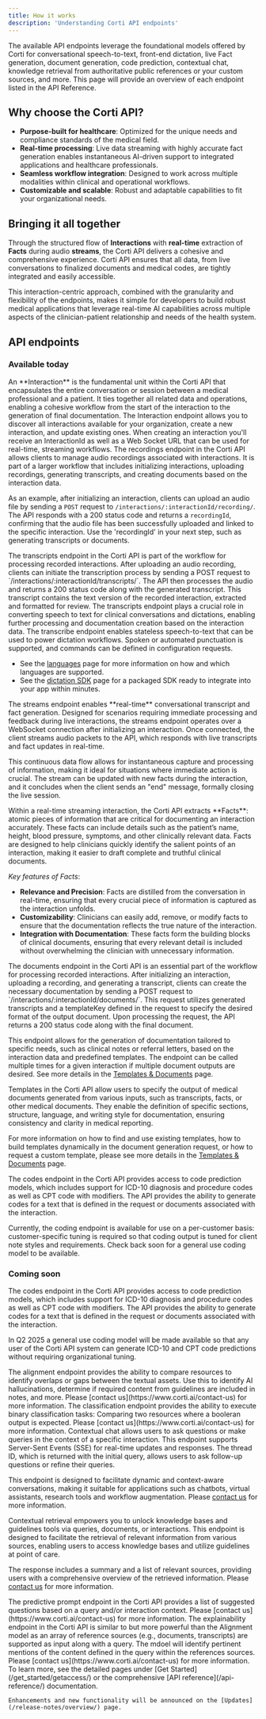 ```yaml
---
title: How it works
description: 'Understanding Corti API endpoints'
---
```


The available API endpoints leverage the foundational models offered by Corti for conversational speech-to-text, front-end dictation, live Fact generation, document generation, code prediction, contextual chat, knowledge retrieval from authoritative public references or your custom sources, and more. This page will provide an overview of each endpoint listed in the API Reference. 

## Why choose the Corti API?

- **Purpose-built for healthcare**: Optimized for the unique needs and compliance standards of the medical field.
- **Real-time processing**: Live data streaming with highly accurate fact generation enables instantaneous AI-driven support to integrated applications and healthcare professionals.
- **Seamless workflow integration**: Designed to work across multiple modalities within clinical and operational workflows.
- **Customizable and scalable**: Robust and adaptable capabilities to fit your organizational needs.

## Bringing it all together 

Through the structured flow of **Interactions** with **real-time** extraction of **Facts** during audio **streams**, the Corti API delivers a cohesive and comprehensive experience. Corti API ensures that all data, from live conversations to finalized documents and medical codes, are tightly integrated and easily accessible. 

This interaction-centric approach, combined with the granularity and flexibility of the endpoints, makes it simple for developers to build robust medical applications that leverage real-time AI capabilities across multiple aspects of the clinician-patient relationship and needs of the health system. 

## API endpoints 

### Available today 

<AccordionGroup>
<Accordion title="Interactions">
An **Interaction** is the fundamental unit within the Corti API that encapsulates the entire conversation or session between a medical professional and a patient. It ties together all related data and operations, enabling a cohesive workflow from the start of the interaction to the generation of final documentation. The Interaction endpoint allows you to discover all interactions available for your organization, create a new interaction, and update existing ones. When creating an interaction you'll receive an InteractionId as well as a Web Socket URL that can be used for real-time, streaming workflows. 
</Accordion> 

<Accordion title="Recordings">
The recordings endpoint in the Corti API allows clients to manage audio recordings associated with interactions. It is part of a larger workflow that includes initializing interactions, uploading recordings, generating transcripts, and creating documents based on the interaction data.
        
As an example, after initializing an interaction, clients can upload an audio file by sending a `POST` request to `/interactions/:interactionId/recording/`. The API responds with a 200 status code and returns a `recordingId`, confirming that the audio file has been successfully uploaded and linked to the specific interaction. Use the 'recordingId' in your next step, such as generating transcripts or documents. 
</Accordion>

<Accordion title="Transcripts">
The transcripts endpoint in the Corti API is part of the workflow for processing recorded interactions. After uploading an audio recording, clients can initiate the transcription process by sending a POST request to `/interactions/:interactionId/transcripts/`. The API then processes the audio and returns a 200 status code along with the generated transcript. This transcript contains the text version of the recorded interaction, extracted and formatted for review. The transcripts endpoint plays a crucial role in converting speech to text for clinical conversations and dictations, enabling further processing and documentation creation based on the interaction data.
</Accordion>

<Accordion title="Transcribe">
The transcribe endpoint enables stateless speech-to-text that can be used to power dictation workflows. Spoken or automated punctuation is supported, and commands can be defined in configuration requests. 

- See the [languages](/about/languages/) page for more information on how and which languages are supported. 
- See the [dictation SDK](/get_started/dictation-sdk/) page for a packaged SDK ready to integrate into your app within minutes. 
</Accordion>

<Accordion title="Streams">
The streams endpoint enables **real-time** conversational transcript and fact generation. Designed for scenarios requiring immediate processing and feedback during live interactions, the streams endpoint operates over a WebSocket connection after initializing an interaction. Once connected, the client streams audio packets to the API, which responds with live transcripts and fact updates in real-time. 

This continuous data flow allows for instantaneous capture and processing of information, making it ideal for situations where immediate action is crucial. The stream can be updated with new facts during the interaction, and it concludes when the client sends an "end" message, formally closing the live session.
</Accordion>

<Accordion title="Facts">
Within a real-time streaming interaction, the Corti API extracts **Facts**: atomic pieces of information that are critical for documenting an interaction accurately. These facts can include details such as the patient’s name, height, blood pressure, symptoms, and other clinically relevant data. Facts are designed to help clinicians quickly identify the salient points of an interaction, making it easier to draft complete and truthful clinical documents.

_Key features of Facts_:
- **Relevance and Precision**: Facts are distilled from the conversation in real-time, ensuring that every crucial piece of information is captured as the interaction unfolds.
- **Customizability**: Clinicians can easily add, remove, or modify facts to ensure that the documentation reflects the true nature of the interaction.
- **Integration with Documentation**: These facts form the building blocks of clinical documents, ensuring that every relevant detail is included without overwhelming the clinician with unnecessary information.
</Accordion> 

<Accordion title="Documents">
The documents endpoint in the Corti API is an essential part of the workflow for processing recorded interactions. After initializing an interaction, uploading a recording, and generating a transcript, clients can create the necessary documentation by sending a POST request to `/interactions/:interactionId/documents/`. This request utilizes generated transcripts and a templateKey defined in the request to specify the desired format of the output document. Upon processing the request, the API returns a 200 status code along with the final document. 

This endpoint allows for the generation of documentation tailored to specific needs, such as clinical notes or referral letters, based on the interaction data and predefined templates. The endpoint can be called multiple times for a given interaction if multiple document outputs are desired. See more details in the [Templates & Documents](/get_started/templates/) page. 
</Accordion>

<Accordion title="Templates">
Templates in the Corti API allow users to specify the output of medical documents generated from various inputs, such as transcripts, facts, or other medical documents. They enable the definition of specific sections, structure, language, and writing style for documentation, ensuring consistency and clarity in medical reporting. 
        
For more information on how to find and use existing templates, how to build templates dynamically in the document generation request, or how to request a custom template, please see more details in the [Templates & Documents](/get_started/templates/) page. 
</Accordion>

<Accordion title="Codes">
The codes endpoint in the Corti API provides access to code prediction models, which includes support for ICD-10 diagnosis and procedure codes as well as CPT code with modifiers. The API provides the ability to generate codes for a text that is defined in the request or documents associated with the interaction. 

Currently, the coding endpoint is available for use on a per-customer basis: customer-specific tuning is required so that coding output is tuned for client note styles and requirements. Check back soon for a general use coding model to be available. 
</Accordion>

</AccordionGroup>

### Coming soon 
<AccordionGroup>
<Accordion title="Codes">
The codes endpoint in the Corti API provides access to code prediction models, which includes support for ICD-10 diagnosis and procedure codes as well as CPT code with modifiers. The API provides the ability to generate codes for a text that is defined in the request or documents associated with the interaction. 

In Q2 2025 a general use coding model will be made available so that any user of the Corti API system can generate ICD-10 and CPT code predictions without requiring organizational tuning. 
</Accordion>

<Accordion title="Alignment">
The alignment endpoint provides the ability to compare resources to identify overlaps or gaps between the textual assets. Use this to identify AI hallucinations, determine if required content from guidelines are included in notes, and more. Please [contact us](https://www.corti.ai/contact-us) for more information. 
</Accordion>

<Accordion title="Classification">
The classification endpoint provides the ability to execute binary classification tasks: Comparing two resources where a booleran output is expected. Please [contact us](https://www.corti.ai/contact-us) for more information. 
</Accordion>

<Accordion title="Contextual Chat">
Contextual chat allows users to ask questions or make queries in the context of a specific interaction. This endpoint supports Server-Sent Events (SSE) for real-time updates and responses. The thread ID, which is returned with the initial query, allows users to ask follow-up questions or refine their queries. 

This endpoint is designed to facilitate dynamic and context-aware conversations, making it suitable for applications such as chatbots, virtual assistants, research tools and workflow augmentation. Please [contact us](https://www.corti.ai/contact-us) for more information. 
</Accordion>

<Accordion title="Contextual Retrieval">
Contextual retrieval empowers you to unlock knowledge bases and guidelines tools via queries, documents, or interactions. This endpoint is designed to facilitate the retrieval of relevant information from various sources, enabling users to access knowledge bases and utilize guidelines at point of care. 

The response includes a summary and a list of relevant sources, providing users with a comprehensive overview of the retrieved information. Please [contact us](https://www.corti.ai/contact-us) for more information. 
</Accordion>

<Accordion title="Predictive Prompt">
The predictive prompt endpoint in the Corti API provides a list of suggested questions based on a query and/or interaction context. Please [contact us](https://www.corti.ai/contact-us) for more information. 
</Accordion>

<Accordion title="Explainability">
The explainability endpoint in the Corti API is similar to but more powerful than the Alignment model as an array of reference sources (e.g., documents, transcripts) are supported as input along with a query. The mdoel will identify pertinent mentions of the content defined in the query within the references sources. Please [contact us](https://www.corti.ai/contact-us) for more information. 
</Accordion>

</AccordionGroup> 

<br/>
<Check>
    To learn more, see the detailed pages under [Get Started](/get_started/getaccess/) or the comprehensive [API reference](/api-reference/) documentation. 

    Enhancements and new functionality will be announced on the [Updates](/release-notes/overview/) page. 
</Check>